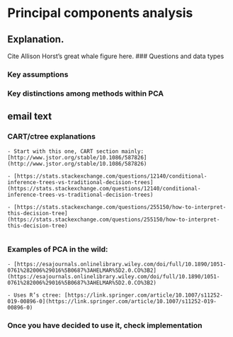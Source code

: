 # Principal components analysis {-}

## Explanation.
Cite Allison Horst's great whale figure here.
### Questions and data types

### Key assumptions

### Key distinctions among methods within PCA



## email text
### CART/ctree explanations
    
    - Start with this one, CART section mainly: [http://www.jstor.org/stable/10.1086/587826](http://www.jstor.org/stable/10.1086/587826)
        
    - [https://stats.stackexchange.com/questions/12140/conditional-inference-trees-vs-traditional-decision-trees](https://stats.stackexchange.com/questions/12140/conditional-inference-trees-vs-traditional-decision-trees)
        
    - [https://stats.stackexchange.com/questions/255150/how-to-interpret-this-decision-tree](https://stats.stackexchange.com/questions/255150/how-to-interpret-this-decision-tree)
        
### Examples of PCA in the wild:
    
    - [https://esajournals.onlinelibrary.wiley.com/doi/full/10.1890/1051-0761%282006%29016%5B0687%3AHELMAR%5D2.0.CO%3B2](https://esajournals.onlinelibrary.wiley.com/doi/full/10.1890/1051-0761%282006%29016%5B0687%3AHELMAR%5D2.0.CO%3B2)
        
    - Uses R’s ctree: [https://link.springer.com/article/10.1007/s11252-019-00896-0](https://link.springer.com/article/10.1007/s11252-019-00896-0)
    
### Once you have decided to use it, check implementation
